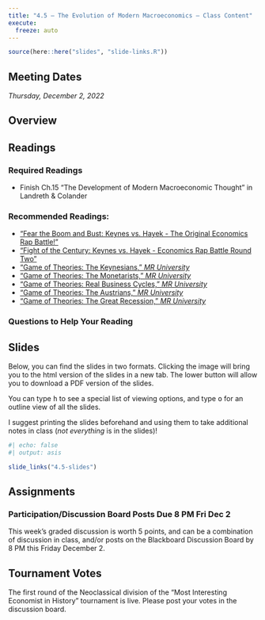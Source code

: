 ```yaml
---
title: "4.5 — The Evolution of Modern Macroeconomics — Class Content"
execute:
  freeze: auto
---
```


```r
source(here::here("slides", "slide-links.R"))
```

::: {.callout-note appearance="minimal"}
# Meeting Dates

*Thursday, December 2, 2022*
:::

## <i class="fas fa-info-circle fa-lg"></i> Overview

## <i class="fas fa-book-reader fa-lg"></i> Readings

### Required Readings

- <i class="fas fas fa-book"></i> Finish Ch.15 "The Development of Modern Macroeconomic Thought" in Landreth & Colander

### Recommended Readings:

- [<i class="fab fa-youtube"></i> "Fear the Boom and Bust: Keynes vs. Hayek - The Original Economics Rap Battle!"](https://www.youtube.com/watch?v=d0nERTFo-Sk)
- [<i class="fab fa-youtube"></i> "Fight of the Century: Keynes vs. Hayek - Economics Rap Battle Round Two"](https://www.youtube.com/watch?v=GTQnarzmTOc)
- [<i class="fab fa-youtube"></i> "Game of Theories: The Keynesians," *MR University*](https://mru.org/courses/principles-economics-macroeconomics/business-cycle-theories-keynesian)
- [<i class="fab fa-youtube"></i> "Game of Theories: The Monetarists," *MR University*](https://mru.org/courses/principles-economics-macroeconomics/business-cycles-monetarists)
- [<i class="fab fa-youtube"></i> "Game of Theories: Real Business Cycles," *MR University*](https://mru.org/courses/principles-economics-macroeconomics/business-cycles-real-business-cycle)
- [<i class="fab fa-youtube"></i> "Game of Theories: The Austrians," *MR University*](https://mru.org/courses/principles-economics-macroeconomics/business-cycles-austrian-economic-theory)
- [<i class="fab fa-youtube"></i> "Game of Theories: The Great Recession," *MR University*](https://mru.org/courses/principles-economics-macroeconomics/business-cycles-great-recession)

### Questions to Help Your Reading

## <i class="fas fa-chalkboard-teacher"></i> Slides

Below, you can find the slides in two formats. Clicking the image will bring you to the html version of the slides in a new tab. The lower button will allow you to download a PDF version of the slides.

::: callout-tip
You can type <kbd>h</kbd> to see a special list of viewing options, and type <kbd>o</kbd> for an outline view of all the slides.
:::

I suggest printing the slides beforehand and using them to take additional notes in class (*not everything* is in the slides)!

```r
#| echo: false
#| output: asis

slide_links("4.5-slides")
```

## <i class="fas fa-laptop-code"></i> Assignments

### Participation/Discussion Board Posts Due 8 PM Fri Dec 2

This week's graded discussion is worth 5 points, and can be a combination of discussion in class, and/or posts on the Blackboard Discussion Board by 8 PM this Friday December 2.

## Tournament Votes

The first round of the Neoclassical division of the "Most Interesting Economist in History" tournament is live. Please post your votes in the discussion board.
